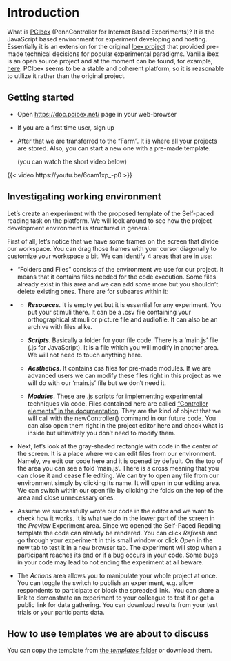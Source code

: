 # Introduction

What is [PCIbex](https://doc.pcibex.net/) (PennController for Internet Based Experiments)? It is the JavaScript based environment for experiment developing and hosting. Essentially it is an extension for the original [Ibex project](https://adrummond.net/ibexfarm) that provided pre-made technical decisions for popular experimental paradigms. Vanilla ibex is an open source project and at the moment can be found, for example, [here](https://korpling.german.hu-berlin.de/ibex/). PCIbex seems to be a stable and coherent platform, so it is reasonable to utilize it rather than the original project.

## Getting started

-   Open <https://doc.pcibex.net/> page in your web-browser

-   If you are a first time user, sign up

-   After that we are transferred to the "Farm". It is where all your projects are stored. Also, you can start a new one with a pre-made template.

    (you can watch the short video below)

{{< video https://youtu.be/6oam1xp_-p0 >}}

## Investigating working environment

<p>Let's create an experiment with the proposed template of the Self-paced reading task on the platform. We will look around to see how the project development environment is structured in general.</p>

<p>First of all, let's notice that we have some frames on the screen that divide our workspace. You can drag those frames with your cursor diagonally to customize your workspace a bit. We can identify 4 areas that are in use:</p>

<p>

-   "Folders and Files" consists of the environment we use for our project. It means that it contains files needed for the code execution. Some files already exist in this area and we can add some more but you shouldn't delete existing ones. There are for subeares within it:

-   <div>

    -   ***Resources***. It is empty yet but it is essential for any experiment. You put your stimuli there. It can be a .csv file containing your orthographical stimuli or picture file and audiofile. It can also be an archive with files alike.

    -   ***Scripts***. Basically a folder for your file code. There is a 'main.js' file (.js for JavaScript). It is a file which you will modify in another area. We will not need to touch anything here.

    -   ***Aesthetics***. It contains css files for pre-made modules. If we are advanced users we can modify these files right in this project as we will do with our 'main.js' file but we don't need it.

    -   ***Modules***. These are .js scripts for implementing experimental techniques via code. Files contained here are called ["Controller elements" in the documentation](https://doc.pcibex.net/controller/). They are the kind of object that we will call with the newController() command in our future code. You can also open them right in the project editor here and check what is inside but ultimately you don't need to modify them.

    </div>

-   Next, let's look at the gray-shaded rectangle with code in the center of the screen. It is a place where we can edit files from our environment. Namely, we edit our code here and it is opened by default. On the top of the area you can see a fold 'main.js'. There is a cross meaning that you can close it and cease file editing. We can try to open any file from our environment simply by clicking its name. It will open in our editing area. We can switch within our open file by clicking the folds on the top of the area and close unnecessary ones.

-   Assume we successfully wrote our code in the editor and we want to check how it works. It is what we do in the lower part of the screen in the *Preview* Experiment area. Since we opened the Self-Paced Reading template the code can already be rendered. You can click *Refresh* and go through your experiment in this small window or click *Open* in the new tab to test it in a new browser tab. The experiment will stop when a participant reaches its end or if a bug occurs in your code. Some bugs in your code may lead to not ending the experiment at all beware.

-   The *Actions* area allows you to manipulate your whole project at once. You can toggle the switch to publish an experiment, e.g. allow respondents to participate or block the spreaded link.  You can share a link to demonstrate an experiment to your colleague to test it or get a public link for data gathering. You can download results from your test trials or your participants data.

</p>


## How to use templates we are about to discuss

You can copy the template from [the *templates* folder](https://github.com/chuprinko-kirill/pcibex_tutorial/tree/main/templates) or download them.
